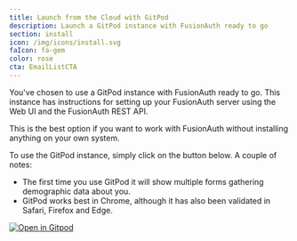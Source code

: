 ```yaml
---
title: Launch from the Cloud with GitPod
description: Launch a GitPod instance with FusionAuth ready to go
section: install
icon: /img/icons/install.svg
faIcon: fa-gem
color: rose
cta: EmailListCTA
---
```



You've chosen to use a GitPod instance with FusionAuth ready to go.  This instance has instructions for setting up your FusionAuth server using the Web UI and the FusionAuth REST API.

This is the best option if you want to work with FusionAuth without installing anything on your own system.

To use the GitPod instance, simply click on the button below.  A couple of notes:

- The first time you use GitPod it will show multiple forms gathering demographic data about you.
- GitPod works best in Chrome, although it has also been validated in Safari, Firefox and Edge.

[![Open in Gitpod](https://gitpod.io/button/open-in-gitpod.svg)](https://gitpod.io/#https://github.com/synedra/fusionauth-first-steps-launch)